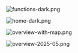 ![functions-dark.png](general/functions-dark.png)

![home-dark.png](general/home-dark.png)

![overview-with-map.png](general/overview-with-map.png)

![overview-2025-05.png](general/overview-2025-05.png)
